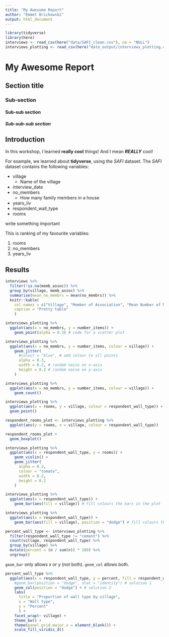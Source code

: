 ```yaml
---
title: "My Awesome Report"
author: "Emmet Brickowski"
output: html_document
---
```


```r
library(tidyverse)
library(here)
interviews <- read_csv(here("data/SAFI_clean.csv"), na = "NULL")
interviews_plotting <- read_csv(here("data_output/interviews_plotting.csv"))
```


# My Awesome Report
## Section title
### Sub-section
#### Sub-sub section
##### Sub-sub-sub section

## Introduction

In this workshop, I learned **really cool** things! And I mean ***REALLY*** cool!

For example, we learned about **tidyverse**, using the *SAFI* dataset. The *SAFI*
dataset contains the following variables:

- village
  + Name of the village
- interview_date
- no_members
  + How many family members in a house
- years_liv
- respondent_wall_type
- rooms

<!-- this is a comment -->

write something important

This is ranking of my favourite variables:

1. rooms
2. no_members
3. years_liv

## Results

```r
interviews %>%
  filter(!is.na(memb_assoc)) %>% 
  group_by(village, memb_assoc) %>% 
  summarise(mean_no_membrs = mean(no_membrs)) %>%
  knitr::kable(
    col.names = c("Village", "Member of Association", "Mean Number of Members"),
    caption = "Pretty table"
    )
```

<!-- data visualisation with ggplot2 -->

```r
interviews_plotting %>% 
  ggplot(aes(x = no_membrs, y = number_items)) + 
    geom_point(alpha = 0.3) # code for a scatter plot
```

```r
interviews_plotting %>% 
  ggplot(aes(x = no_membrs, y = number_items, colour = village)) +
    geom_jitter(
      #colour = "blue", # add colour to all points
      alpha = 0.3, 
      width = 0.2, # random noise on x-axis
      height = 0.2 # random noise on y-axis
    )
```

```r
interviews_plotting %>%
  ggplot(aes(x = no_membrs, y = number_items, colour = village)) +
    geom_count()
```

```r
interviews_plotting %>% 
  ggplot(aes(x = rooms, y = village, colour = respondent_wall_type)) + 
  geom_point()
```

<!-- boxplots might be better...-->

```r
respondent_rooms_plot <- interviews_plotting %>%
  ggplot(aes(y = rooms, x = village, colour = respondent_wall_type))

respondent_rooms_plot +
  geom_boxplot()
```

```r
interviews_plotting %>% 
  ggplot(aes(x = respondent_wall_type, y = rooms)) +
    geom_violin() +
    geom_jitter(
      alpha = 0.3,
      colour = "tomato",
      width = 0.2,
      height = 0.2
    )
```

<!-- Bar plots -->

```r
interviews_plotting %>%
  ggplot(aes(x = respondent_wall_type)) +
    geom_bar(aes(fill = village)) # fill colours the bars in the plot
```

```r
interviews_plotting %>%
  ggplot(aes(x = respondent_wall_type)) +
    geom_bar(aes(fill = village), position = "dodge") # fill colours the bars in the plot
```

<!-- relative contributions of the variables instead of absolute-->

```r
percent_wall_type <- interviews_plotting %>%
  filter(respondent_wall_type != "cement") %>% 
  count(village, respondent_wall_type) %>%
  group_by(village) %>% 
  mutate(percent = (n / sum(n)) * 100) %>% 
  ungroup()
```

`geom_bar` only allows x or y (not both).
`geom_col` allows both.

```r
percent_wall_type %>% 
  ggplot(aes(x = respondent_wall_type, y = percent, fill = respondent_wall_type)) +
    #geom_bar(position = "dodge", stat = "identity") # solution 1
    geom_col(position = "dodge") + # solution 2
    labs(
      title = "Proportion of wall type by village",
      x = "Wall type",
      y = "Percent"
      ) +
    facet_wrap(~ village) +
    theme_bw() +
    theme(panel.grid.major.x = element_blank()) +
    scale_fill_viridis_d()
```







